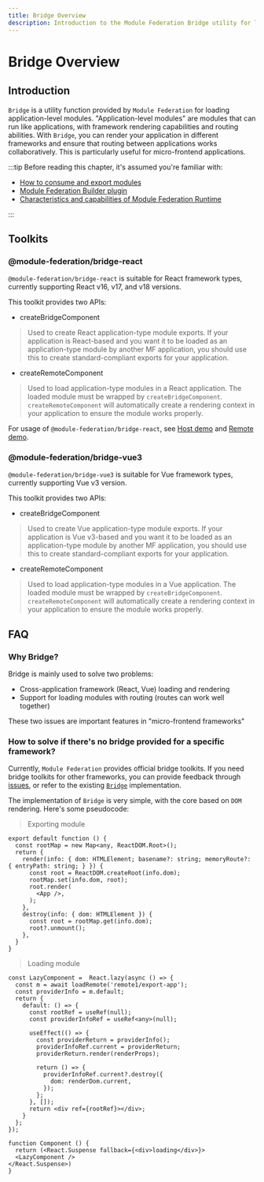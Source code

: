 ```yaml
---
title: Bridge Overview
description: Introduction to the Module Federation Bridge utility for loading application-level modules across different frameworks (React, Vue) and managing inter-app routing.
---
```


# Bridge Overview

## Introduction

`Bridge` is a utility function provided by `Module Federation` for loading application-level modules.
"Application-level modules" are modules that can run like applications, with framework rendering capabilities and routing abilities.
With `Bridge`, you can render your application in different frameworks and ensure that routing between applications works collaboratively. This is particularly useful for micro-frontend applications.

:::tip
Before reading this chapter, it's assumed you're familiar with:

- [How to consume and export modules](../../guide/start/quick-start.mdx)
- [Module Federation Builder plugin](../../guide/basic/rspack.mdx)
- [Characteristics and capabilities of Module Federation Runtime](../../guide/basic/runtime.mdx)

:::

## Toolkits

### @module-federation/bridge-react

`@module-federation/bridge-react` is suitable for React framework types, currently supporting React v16, v17, and v18 versions.

This toolkit provides two APIs:

- createBridgeComponent

> Used to create React application-type module exports. If your application is React-based and you want it to be loaded as an application-type module by another MF application, you should use this to create standard-compliant exports for your application.

- createRemoteComponent

> Used to load application-type modules in a React application. The loaded module must be wrapped by `createBridgeComponent`. `createRemoteComponent` will automatically create a rendering context in your application to ensure the module works properly.

For usage of `@module-federation/bridge-react`, see [Host demo](https://github.com/module-federation/core/tree/main/apps/router-demo/router-host-2000) and [Remote demo](https://github.com/module-federation/core/tree/main/apps/router-demo/router-remote2-2002).

### @module-federation/bridge-vue3

`@module-federation/bridge-vue3` is suitable for Vue framework types, currently supporting Vue v3 version.

This toolkit provides two APIs:

- createBridgeComponent

> Used to create Vue application-type module exports. If your application is Vue v3-based and you want it to be loaded as an application-type module by another MF application, you should use this to create standard-compliant exports for your application.

- createRemoteComponent

> Used to load application-type modules in a Vue application. The loaded module must be wrapped by `createBridgeComponent`. `createRemoteComponent` will automatically create a rendering context in your application to ensure the module works properly.

## FAQ

### Why Bridge?

Bridge is mainly used to solve two problems:

* Cross-application framework (React, Vue) loading and rendering
* Support for loading modules with routing (routes can work well together)

These two issues are important features in "micro-frontend frameworks"

### How to solve if there's no bridge provided for a specific framework?

Currently, `Module Federation` provides official bridge toolkits. If you need bridge toolkits for other frameworks, you can provide feedback through [issues](https://github.com/module-federation/core/issues), or refer to the existing [`Bridge`](https://github.com/module-federation/core/blob/34ba220bcee3d032e4083aae37f802d1ed20d61b/packages/bridge/bridge-react) implementation.

The implementation of `Bridge` is very simple, with the core based on `DOM` rendering. Here's some pseudocode:

> Exporting module

```tsx
export default function () {
  const rootMap = new Map<any, ReactDOM.Root>();
  return {
    render(info: { dom: HTMLElement; basename?: string; memoryRoute?: { entryPath: string; } }) {
      const root = ReactDOM.createRoot(info.dom);
      rootMap.set(info.dom, root);
      root.render(
        <App />,
      );
    },
    destroy(info: { dom: HTMLElement }) {
      const root = rootMap.get(info.dom);
      root?.unmount();
    },
  }
}
```

> Loading module

```tsx
const LazyComponent =  React.lazy(async () => {
  const m = await loadRemote('remote1/export-app');
  const providerInfo = m.default;
  return {
    default: () => {
      const rootRef = useRef(null);
      const providerInfoRef = useRef<any>(null);

      useEffect(() => {
        const providerReturn = providerInfo();
        providerInfoRef.current = providerReturn;
        providerReturn.render(renderProps);

        return () => {
          providerInfoRef.current?.destroy({
            dom: renderDom.current,
          });
        };
      }, []);
      return <div ref={rootRef}></div>;
    }
  };
});

function Component () {
  return (<React.Suspense fallback={<div>loading</div>}>
  <LazyComponent />
</React.Suspense>)
}
```

